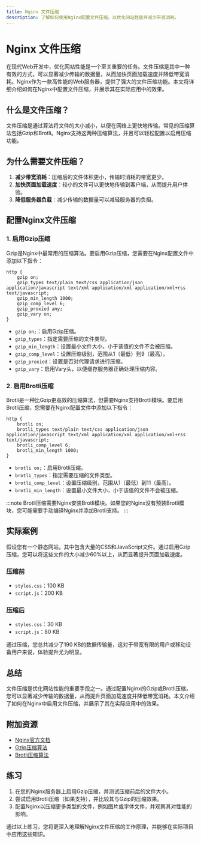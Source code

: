 ```yaml
---
title: Nginx 文件压缩
description: 了解如何使用Nginx配置文件压缩，以优化网站性能并减少带宽消耗。
---
```


# Nginx 文件压缩

在现代Web开发中，优化网站性能是一个至关重要的任务。文件压缩是其中一种有效的方式，可以显著减少传输的数据量，从而加快页面加载速度并降低带宽消耗。Nginx作为一款高性能的Web服务器，提供了强大的文件压缩功能。本文将详细介绍如何在Nginx中配置文件压缩，并展示其在实际应用中的效果。

## 什么是文件压缩？

文件压缩是通过算法将文件的大小减小，以便在网络上更快地传输。常见的压缩算法包括Gzip和Brotli。Nginx支持这两种压缩算法，并且可以轻松配置以启用压缩功能。

## 为什么需要文件压缩？

1. **减少带宽消耗**：压缩后的文件体积更小，传输时消耗的带宽更少。
2. **加快页面加载速度**：较小的文件可以更快地传输到客户端，从而提升用户体验。
3. **降低服务器负载**：减少传输的数据量可以减轻服务器的负担。

## 配置Nginx文件压缩

### 1. 启用Gzip压缩

Gzip是Nginx中最常用的压缩算法。要启用Gzip压缩，您需要在Nginx配置文件中添加以下指令：

```nginx
http {
    gzip on;
    gzip_types text/plain text/css application/json application/javascript text/xml application/xml application/xml+rss text/javascript;
    gzip_min_length 1000;
    gzip_comp_level 6;
    gzip_proxied any;
    gzip_vary on;
}
```

- `gzip on;`：启用Gzip压缩。
- `gzip_types`：指定需要压缩的文件类型。
- `gzip_min_length`：设置最小文件大小，小于该值的文件不会被压缩。
- `gzip_comp_level`：设置压缩级别，范围从1（最低）到9（最高）。
- `gzip_proxied`：设置是否对代理请求进行压缩。
- `gzip_vary`：启用Vary头，以便缓存服务器正确处理压缩内容。

### 2. 启用Brotli压缩

Brotli是一种比Gzip更高效的压缩算法，但需要Nginx支持Brotli模块。要启用Brotli压缩，您需要在Nginx配置文件中添加以下指令：

```nginx
http {
    brotli on;
    brotli_types text/plain text/css application/json application/javascript text/xml application/xml application/xml+rss text/javascript;
    brotli_comp_level 6;
    brotli_min_length 1000;
}
```

- `brotli on;`：启用Brotli压缩。
- `brotli_types`：指定需要压缩的文件类型。
- `brotli_comp_level`：设置压缩级别，范围从1（最低）到11（最高）。
- `brotli_min_length`：设置最小文件大小，小于该值的文件不会被压缩。

:::note
Brotli压缩需要Nginx安装Brotli模块。如果您的Nginx没有预装Brotli模块，您可能需要手动编译Nginx并添加Brotli支持。
:::

## 实际案例

假设您有一个静态网站，其中包含大量的CSS和JavaScript文件。通过启用Gzip压缩，您可以将这些文件的大小减少60%以上，从而显著提升页面加载速度。

### 压缩前

- `styles.css`：100 KB
- `script.js`：200 KB

### 压缩后

- `styles.css`：30 KB
- `script.js`：80 KB

通过压缩，您总共减少了190 KB的数据传输量，这对于带宽有限的用户或移动设备用户来说，体验提升尤为明显。

## 总结

文件压缩是优化网站性能的重要手段之一。通过配置Nginx的Gzip或Brotli压缩，您可以显著减少传输的数据量，从而提升页面加载速度并降低带宽消耗。本文介绍了如何在Nginx中启用文件压缩，并展示了其在实际应用中的效果。

## 附加资源

- [Nginx官方文档](https://nginx.org/en/docs/)
- [Gzip压缩算法](https://en.wikipedia.org/wiki/Gzip)
- [Brotli压缩算法](https://en.wikipedia.org/wiki/Brotli)

## 练习

1. 在您的Nginx服务器上启用Gzip压缩，并测试压缩前后的文件大小。
2. 尝试启用Brotli压缩（如果支持），并比较其与Gzip的压缩效果。
3. 配置Nginx以压缩更多类型的文件，例如图片或字体文件，并观察其对性能的影响。

通过以上练习，您将更深入地理解Nginx文件压缩的工作原理，并能够在实际项目中应用这些知识。